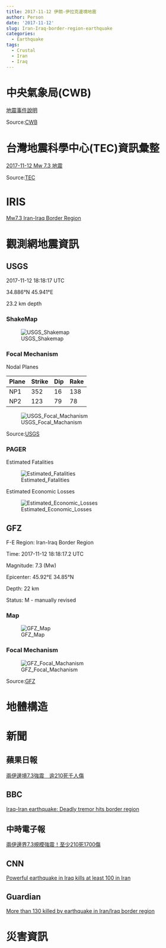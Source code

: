 ```yaml
---
title: 2017-11-12 伊朗-伊拉克邊境地震
author: Person
date: '2017-11-12'
slug: Iran-Iraq-border-region-earthquake
categories:
  - Earthquake
tags:
  - Crustal
  - Iran
  - Iraq
---
```


# 中央氣象局(CWB)

[地震事件說明](http://www.cwb.gov.tw/V7/)

Source:[CWB](http://www.cwb.gov.tw/V7/index.htm)


# 台灣地震科學中心(TEC)資訊彙整

[2017-11-12 Mw 7.3 地震](http://tec.earth.sinica.edu.tw/)

Source:[TEC](http://tec.earth.sinica.edu.tw/new_web/index.php)


# IRIS

[Mw7.3 Iran-Iraq Border Region](http://ds.iris.edu/ds/nodes/dmc/tools/event/10485707)


# 觀測網地震資訊

## USGS
2017-11-12 18:18:17 UTC 

34.886°N   45.941°E 

23.2 km depth

### ShakeMap
![USGS_Shakemap](images/20171112/us2000bmcg_intensity.jpg)

### Focal Mechanism

Nodal Planes

| Plane | Strike | Dip  | Rake |
| ----- | ------ | ---- | ---- |
| NP1   | 352    |  16  | 138  |
| NP2   | 123    |  79  | 78   |

![USGS_Focal_Machanism](images/20171112/us2000bmcg_moment-tensor.png)

Source:[USGS](https://earthquake.usgs.gov/earthquakes/eventpage/us2000bmcg#executive)

### PAGER
Estimated Fatalities

![Estimated_Fatalities](images/20171112/us2000bmcg_alertfatal_small.png)

Estimated Economic Losses

![Estimated_Economic_Losses](images/20171112/us2000bmcg_alertecon_small.png)


## GFZ


F-E Region:	Iran-Iraq Border Region	

Time:	2017-11-12 18:18:17.2 UTC

Magnitude:	7.3 (Mw)

Epicenter:	45.92°E  34.85°N

Depth:	22 km

Status:	M - manually revised

### Map
![GFZ_Map](images/20171112/gfz2017wexs.jpg)

### Focal Mechanism
![GFZ_Focal_Machanism](images/20171112/gfz2017wexs_bb.png)

Source:[GFZ](http://geofon.gfz-potsdam.de/eqinfo/event.php?id=gfz2017wexs)

# 地體構造



# 新聞

## 蘋果日報
[兩伊邊境7.3強震　逾210死千人傷](https://tw.appledaily.com/new/realtime/20171113/1239996/)

## BBC
[Iraq-Iran earthquake: Deadly tremor hits border region](http://www.bbc.com/news/world-middle-east-41963373)

## 中時電子報
[兩伊邊界7.3規模強震！至少210死1700傷](http://www.chinatimes.com/realtimenews/20171113000805-260408)

## CNN
[Powerful earthquake in Iraq kills at least 100 in Iran](http://edition.cnn.com/2017/11/12/middleeast/iraq-earthquake/index.html)

## Guardian
[More than 130 killed by earthquake in Iran/Iraq border region](https://www.theguardian.com/world/2017/nov/12/dozens-killed-by-earthquake-in-iraniraq-border-region)


# 災害資訊
